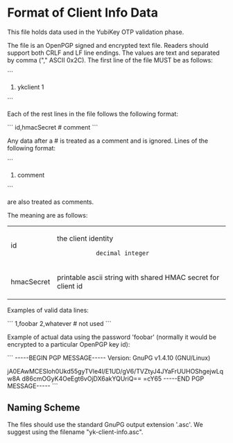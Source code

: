 = Format of Client Info Data = 

This file holds data used in the YubiKey OTP validation phase.

The file is an OpenPGP signed and encrypted text file.  Readers should
support both CRLF and LF line endings.  The values are text and
separated by comma ("," ASCII 0x2C).  The first line of the file MUST
be as follows:

```
# ykclient 1
```

Each of the rest lines in the file follows the following format:

```
id,hmacSecret # comment
```

Any data after a # is treated as a comment and is ignored.  Lines of
the following format:

```
# comment
```

are also treated as comments.

The meaning are as follows:

{|
|id || the client identity
  	        decimal integer
|-
|hmacSecret || printable ascii string with shared HMAC secret for client id
|}

Examples of valid data lines:

```
1,foobar
2,whatever # not used
```

Example of actual data using the password 'foobar' (normally it would
be encrypted to a particular OpenPGP key id):

```
-----BEGIN PGP MESSAGE-----
Version: GnuPG v1.4.10 (GNU/Linux)

jA0EAwMCESloh0Ukd55gyTVle4l/E1UD/gV6/TVZtyJ4JYaFrUUHOShgejwLqw8A
d86cmOGyK4OeEgt6vOjDX6akYQUriQ==
=cY65
-----END PGP MESSAGE-----
```

== Naming Scheme ==

The files should use the standard GnuPG output extension '.asc'.  We
suggest using the filename "yk-client-info.asc".